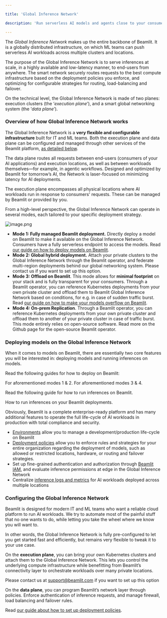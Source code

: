 ```yaml
---

title: 'Global Inference Network'

description: 'Run serverless AI models and agents close to your consumers.'

---
```


The *Global Inference Network* makes up the entire backbone of Beamlit. It is a globally distributed infrastructure, on which ML teams can push serverless AI workloads across multiple clusters and locations.

The purpose of the Global Inference Network is to serve inferences at scale, in a highly available and low-latency manner, to end-users from anywhere. The smart network securely routes requests to the best compute infrastructure based on the deployment policies you enforce, and optimizing for configurable strategies for routing, load-balancing and failover. 

On the technical level, the Global Inference Network is made of two planes: execution clusters (the ‘*execution plane*’), and a smart global networking system (the ‘*data plane*’).

### Overview of how Global Inference Network works

The Global Inference Network is a **very flexible and configurable infrastructure** built for IT and ML teams. Both the execution plane and data plane can be configured and managed through other services of the Beamlit platform, [as detailed below](Global-Inference-Network.md).

The data plane routes all requests between end-users (consumers of your AI applications) and execution locations, as well as between workloads themselves—for example, in agentic workflows. Designed and optimized by Beamlit for tomorrow’s AI, the Network is laser-focused on minimizing latency for AI deployments.

The execution plane encompasses all physical locations where AI workloads run in response to consumers' requests. These can be managed by Beamlit or provided by you.

From a high-level perspective, the Global Inference Network can operate in several modes, each tailored to your specific deployment strategy.

![image.png](Global-Inference-Network/image.png)

- **Mode 1: Fully managed Beamlit deployment.** Directly deploy a model on Beamlit to make it available on the Global Inference Network. Consumers have a fully serverless endpoint to access the models. Read [our guide on how to deploy models on Beamlit](Model-deployment.md).
- **Mode 2: Global hybrid deployment.** Attach your private clusters to the Global Inference Network through the Beamlit operator, and federate multi-region deployments behind our global networking system. Please contact us if you want to set up this option.
- **Mode 3: Offload on Beamlit**. This mode allows for **minimal footprint** on your stack and is fully transparent for your consumers. Through a Beamlit operator, you can reference Kubernetes deployments from your own private cluster and offload them to Beamlit Global Inference Network based on conditions, for e.g. in case of sudden traffic burst. Read [our guide on how to make your models overflow on Beamlit](Cloud-Burst-Network/Model-overflow.md).
- **Mode 4: On-prem Replication**. Through a Beamlit operator, you can reference Kubernetes deployments from your own private cluster and offload them to another of your private cluster in case of traffic burst. This mode entirely relies on open-source software. Read more on the Github page for the open-source Beamlit operator.

### Deploying models on the Global Inference Network

When it comes to models on Beamlit, there are essentially two core features you will be interested in: deploying models and running inferences on models.

Read the following guides for how to deploy on Beamlit:

<Card title="Guide for deploying directly on the Global Inference Network" icon="earth-americas" href="/Models/Model-deployment" horizontal="true">
For aforementioned modes 1 & 2.
</Card>

<Card title="Guide for minimal-footprint deployment of your own model" icon="server" href="/Models/Cloud-Burst-Network/Model-overflow" horizontal="true">
For aforementioned modes 3 & 4.
</Card>

Read the following guide for how to run inferences on Beamlit.

<Card title="Guide for querying models on the Global Inference Network" icon="bolt" href="/Models/Model-deployment" horizontal="true">
How to run inferences on your Beamlit deployments.
</Card>

Obviously, Beamlit is a complete enterprise-ready platform and has many additional features to operate the full life-cycle of AI workloads in production with total compliance and security.

- [Environments](../Model-Governance/Environments.md) allow you to manage a development/production life-cycle on Beamlit
- [Deployment policies](../Model-Governance/Policies.md) allow you to enforce rules and strategies for your entire organization regarding the deployment of models, such as allowed or restricted locations, hardware, or routing and failover strategies.
- Set up fine-grained authentication and authorization through [Beamlit IAM](../Security/Workspace-access-control.md), and evaluate inference permissions at edge in the Global Inference Network
- Centralize [inference logs and metrics](../Observability/View-model-logs.md) for AI workloads deployed across multiple locations

### Configuring the Global Inference Network

Beamlit is designed for modern IT and ML teams who want a reliable cloud platform to run AI workloads. We try to automate most of the painful stuff that no one wants to do, while letting you take the wheel where we know you will want to. 

In other words, the Global Inference Network is fully pre-configured to let you get started fast and efficiently, but remains very flexible to tweak it to your use case.  

On the **execution plane**, you can bring your own Kubernetes clusters and attach them to the Global Inference Network. This lets you control the underlying compute infrastructure while benefitting from Beamlit’s connectivity layer to orchestrate workloads over many private locations.

Please contact us at [support@beamlit.com](mailto:support@beamlit.com) if you want to set up this option

On the **data plane**, you can program Beamlit’s network layer through policies. Enforce authentication of inference requests, and manage firewall, load balancing and failover rules.

Read [our guide about how to set up deployment policies](../Model-Governance/Policies.md).